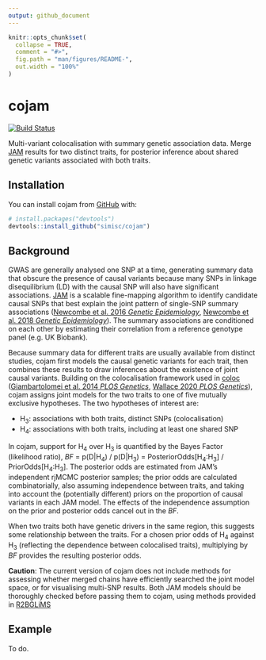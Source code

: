 ```yaml
---
output: github_document
---
```


<!-- README.md is generated from README.Rmd. Please edit that file -->

```r
knitr::opts_chunk$set(
  collapse = TRUE,
  comment = "#>",
  fig.path = "man/figures/README-",
  out.width = "100%"
)
```

# cojam

[![Build Status](https://travis-ci.com/simisc/cojam.svg?branch=master)](https://travis-ci.com/simisc/cojam)

Multi-variant colocalisation with summary genetic association data. Merge [JAM](https://github.com/pjnewcombe/R2BGLiMS "R2BGLiMS package") results for two distinct traits, for posterior inference about shared genetic variants associated with both traits.

## Installation

You can install cojam from [GitHub](https://github.com/) with:

```r
# install.packages("devtools")
devtools::install_github("simisc/cojam")
```

## Background

GWAS are generally analysed one SNP at a time, generating summary data that obscure the presence of causal variants because many SNPs in linkage disequilibrium (LD) with the causal SNP will also have significant associations. [JAM](https://github.com/pjnewcombe/R2BGLiMS "R2BGLiMS package") is a scalable fine-mapping algorithm to identify candidate causal SNPs that best explain the joint pattern of single-SNP summary associations ([Newcombe et al. 2016 _Genetic Epidemiology_](https://doi.org/10.1002/gepi.21953 "JAM paper 1"), [Newcombe et al. 2018 _Genetic Epidemiology_](https://doi.org/10.1002/gepi.22245 "JAM paper 2")). The summary associations are conditioned on each other by estimating their correlation from a reference genotype panel (e.g. UK Biobank).

Because summary data for different traits are usually available from distinct studies, cojam first models the causal genetic variants for each trait, then combines these results to draw inferences about the existence of joint causal variants. Building on the colocalisation framework used in [coloc](https://github.com/chr1swallace/coloc "coloc") ([Giambartolomei et al. 2014 _PLOS Genetics_](https://doi.org/10.1371/journal.pgen.1004383 "coloc  paper 1"), [Wallace 2020 _PLOS Genetics_](https://doi.org/10.1371/journal.pgen.1008720 "coloc paper 2")), cojam assigns joint models for the two traits to one of five mutually exclusive hypotheses. The two hypotheses of interest are:

- H<sub>3</sub>: associations with both traits, distinct SNPs (colocalisation)
- H<sub>4</sub>: associations with both traits, including at least one shared SNP

In cojam, support for H<sub>4</sub> over H<sub>3</sub> is quantified by the Bayes Factor (likelihood ratio), _BF_ = p(D|H<sub>4</sub>) / p(D|H<sub>3</sub>) = PosteriorOdds[H<sub>4</sub>:H<sub>3</sub>] / PriorOdds[H<sub>4</sub>:H<sub>3</sub>]. The posterior odds are estimated from JAM's independent rjMCMC posterior samples; the prior odds are calculated combinatorially, also assuming independence between traits, and taking into account the (potentially different) priors on the proportion of causal variants in each JAM model. The effects of the independence assumption on the prior and posterior odds cancel out in the _BF_.

When two traits both have genetic drivers in the same region, this suggests some relationship between the traits. For a chosen prior odds of H<sub>4</sub> against H<sub>3</sub> (reflecting the dependence between colocalised traits), multiplying by _BF_ provides the resulting posterior odds.

**Caution**: The current version of cojam does not include methods for assessing whether merged chains have efficiently searched the joint model space, or for visualising multi-SNP results. Both JAM models should be thoroughly checked before passing them to cojam, using methods provided in [R2BGLiMS](https://github.com/pjnewcombe/R2BGLiMS "R2BGLiMS package")

## Example

To do.
